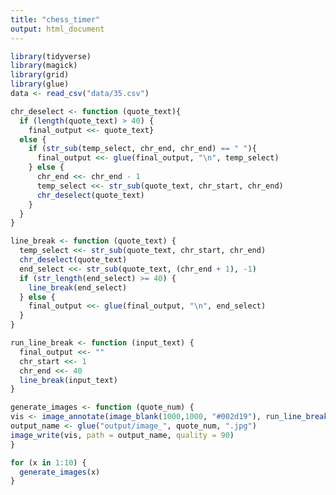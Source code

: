 ```yaml
---
title: "chess_timer"
output: html_document
---
```


```r
library(tidyverse)
library(magick)
library(grid)
library(glue)
data <- read_csv("data/35.csv")
```




```r
chr_deselect <- function (quote_text){
  if (length(quote_text) > 40) {
    final_output <<- quote_text}
  else {
    if (str_sub(temp_select, chr_end, chr_end) == " "){
      final_output <<- glue(final_output, "\n", temp_select)
    } else {
      chr_end <<- chr_end - 1
      temp_select <<- str_sub(quote_text, chr_start, chr_end)
      chr_deselect(quote_text)
    }
  }
}

line_break <- function (quote_text) {
  temp_select <<- str_sub(quote_text, chr_start, chr_end)
  chr_deselect(quote_text)
  end_select <<- str_sub(quote_text, (chr_end + 1), -1)
  if (str_length(end_select) >= 40) {
    line_break(end_select)
  } else {
    final_output <<- glue(final_output, "\n", end_select)
  }
}

run_line_break <- function (input_text) {
  final_output <<- ""
  chr_start <<- 1
  chr_end <<- 40
  line_break(input_text)
}

```

```r

generate_images <- function (quote_num) {
vis <- image_annotate(image_blank(1000,1000, "#002d19"), run_line_break(data[quote_num, 1]), gravity = "Center", font = "Georgia", size = 40, color = "white") 
output_name <- glue("output/image_", quote_num, ".jpg")
image_write(vis, path = output_name, quality = 90)
}

for (x in 1:10) {
  generate_images(x)
}


```


